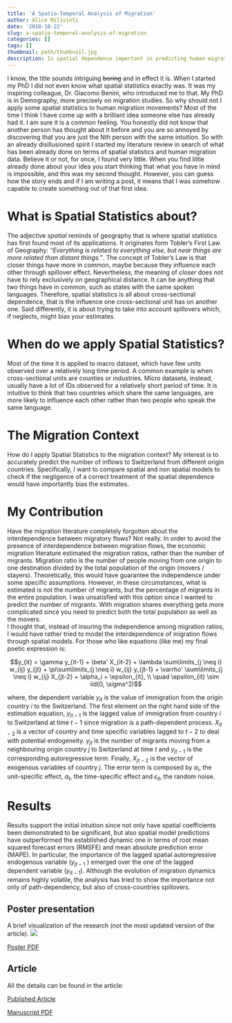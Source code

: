 ```yaml
---
title: 'A Spatio-Temporal Analysis of Migration'
author: Alice Milivinti
date: '2018-10-22'
slug: a-spatio-temporal-analysis-of-migration
categories: []
tags: []
thumbnail: path/thumbnail.jpg
description: Is spatial dependence important in predicting human migration flows?
---
```



I know, the title sounds intriguing ~~boring~~ and in effect it is. 
When I started my PhD I did not even know what spatial statistics exactly was. It was my inspiring colleague, Dr. Giacomo Benini, who introduced me to that. My PhD is in Demography, more precisely on migration studies. So why should not I apply some spatial statistics to human migration movements? Most of the time I think I have come up with a brilliant idea someone else has already had it. I am sure it is a common feeling. You honestly did not know that another person has thought about it before and you are so annoyed by discovering that you are just the N*th* person with the same intuition. So with an already disillusioned spirit I started my literature review in search of what has been already done on terms of spatial statistics and human migration data. Believe it or not, for once, I found very little. When you find little already done about your idea you start thinking that what you have in mind is impossible, and this was my second thought. However,  you can guess how the story ends and if I am writing a post, it means that I was somehow capable to create something out of that first idea.

# What is Spatial Statistics about?
The adjective *spatial* reminds of geography that is where spatial statistics has first found most of its applications. It originates form Tobler's First Law of Geography: *"Everything is related to everything else, but near things are more related than distant things."*. The concept of Tobler's Law is that closer things have more in common, maybe because they influence each other through spillover effect. Nevertheless, the meaning of *closer* does not have to rely exclusively on geographical distance. It can be anything that two things have in common, such as states with the same spoken languages. Therefore, spatial statistics is all about cross-sectional dependence, that is the influence one cross-sectional unit has on another one. Said differently, it is about trying to take into account spillovers which, if neglects, might bias your estimates.

# When do we apply Spatial Statistics?
Most of the time it is applied to macro dataset, which have few units observed over a relatively long time period. A common example is when cross-sectional units are counties or industries. Micro datasets, instead, usually have a lot of IDs observed for a relatively short period of time. It is intuitive to think that two countries which share the same languages, are more likely to influence each other rather than two people who speak the same language.  

# The Migration Context
How do I apply Spatial Statistics to the migration context? My interest is to accurately predict the number of inflows to Switzerland from different origin countries. Specifically, I want to compare spatial and non spatial models to check if the negligence of a correct treatment of the spatial dependence would have importantly bias the estimates. 

# My Contribution
Have the migration literature completely forgotten about the interdependence between migratory flows? Not really. In order to avoid the presence of interdependence between migration flows, the economic migration literature estimated the migration ratios, rather than the number of migrants. Migration ratio is the number of people moving from one origin to one destination divided by the total population of the origin (movers / stayers). Theoretically, this would have guarantee the independence under some specific assumptions. However, in these circumstances, what is estimated is not the number of migrants, but the percentage of migrants in the entire population. I was unsatisfied with this option since I wanted to predict the number of migrants. With migration shares everything gets more complicated since you need to predict both the total population as well as the movers.  
I thought that, instead of insuring the independence among migration ratios, I would have rather tried to model the interdependence of migration flows through spatial models. For those who like equations (like me) my final poetic expression is:  

$$y_{it} = \gamma y_{it-1} + \beta' X_{it-2} + \lambda \sum\limits_{j \neq i} w_{ij} y_{jt} + \pi\sum\limits_{j \neq i} w_{ij} y_{jt-1} + \varrho' \sum\limits_{j \neq i} w_{ij} X_{jt-2} + \alpha_i + \epsilon_{it}, \\
\quad \epsilon_{it}   \sim iid(0, \sigma^2)$$

where, the dependent variable $y_{it}$ is the value of immigration from the origin country $i$ to the Switzerland. The first element on the right hand side of the estimation equation, $y_{it-1}$ is the lagged value of immigration from country $i$ to Switzerland at time $t-1$ since migration is a path-dependent process. $X_{it-2}$ is a vector of country and time specific variables lagged to $t-2$ to deal with potential endogeneity. $y_{jt}$ is the number of migrants moving from a neighbouring origin country $j$ to Switzerland at time $t$ and $y_{jt-1}$ is the corresponding autoregressive term. Finally,  $X_{jt-2}$ is the vector of exogenous variables of country $j$.
The error term is composed by $\alpha_i$, the unit-specific effect, $\alpha_{t}$, the time-specific effect and $\epsilon_{it}$, the random noise. 

# Results
Results support the initial intuition since not only have spatial coefficients been demonstrated to be significant, but also spatial model predictions have outperformed the established dynamic one in terms of root mean squared forecast errors (RMSFE) and mean absolute prediction error (MAPE). In particular, the importance of the lagged spatial autoregressive endogenous variable ($y_{jt−1}$ ) emerged over the one of the lagged dependent variable ($y_{it−1}$). 
Although the evolution of migration dynamics remains highly volatile, the analysis has tried to show the importance not only of path-dependency, but also of cross-countries spillovers.


## Poster presentation
A brief visualization of the research (not the most updated version of the article). 
![](/img/PosterSiteVisit.jpg)


[Poster PDF](https://drive.google.com/open?id=1EhV6g9F8WJrAqtlxPD9on1bIN-G4wfuu)

## Article
All the details can be found in the article: 

[Published Article](https://link.springer.com/article/10.1007%2Fs00181-018-1514-8)

[Manuscript PDF](https://drive.google.com/open?id=1ncs-Ok4pFMMKjqHaD5uclmA7LDEQoy5c)




